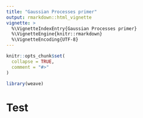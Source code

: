 ```yaml
---
title: "Gaussian Processes primer"
output: rmarkdown::html_vignette
vignette: >
  %\VignetteIndexEntry{Gaussian Processes primer}
  %\VignetteEngine{knitr::rmarkdown}
  %\VignetteEncoding{UTF-8}
---
```


```r
knitr::opts_chunk$set(
  collapse = TRUE,
  comment = "#>"
)
```

```r
library(weave)
```

# Test
